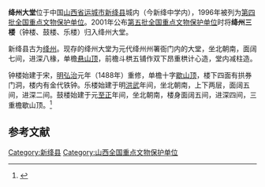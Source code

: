 {{coord|35|36|52|N|111|12|53|E|display=title|scale:10000}}
{{文物保护单位
| 级别 = 全国
| 名称 = 绛州大堂（含绛州三楼）
| 图片 = 
| 所在 = [[山西省|山西省]][[新绛县|新绛县]]
| 分类 = 古建筑
| 时代 = [[元朝|元]]
| 编号 = [[第四批全国重点文物保护单位|第四批]]第117项
| 登录 = 1996年11月20日
}}
'''绛州大堂'''位于中国[[山西省|山西省]][[运城市|运城市]][[新绛县|新绛县]]城内（今新绛中学内），1996年被列为[[第四批全国重点文物保护单位|第四批全国重点文物保护单位]]。2001年公布[[第五批全国重点文物保护单位|第五批全国重点文物保护单位]]时将'''绛州三楼'''（钟楼、鼓楼、乐楼）归入绛州大堂。

新绛县古为[[绛州|绛州]]。现存的绛州大堂为元代绛州州署衙门内的大堂，坐北朝南，面阔七间，进深八椽，单檐[[悬山顶|悬山顶]]，前檐斗栱五铺作双下昂重栱计心造，堂内减柱造。

钟楼始建于宋，[[明朝|明]][[弘治|弘治]]元年（1488年）重修，单檐十字[[歇山顶|歇山顶]]，楼下四面有拱券门洞，楼内有金代铁钟。乐楼始建于明[[洪武|洪武]]年间，坐北朝南，上下两层，面阔五间，进深二间。鼓楼始建于元[[至正|至正]]年间，坐北朝南，楼身面阔五间，进深四间，三重檐歇山顶。<ref>{{Cite book |title=全国重点文物保护单位·第一至第五批·第Ⅰ卷 |publisher=文物出版社 |year=2004 |isbn=7-5010-1525-2 |pages=357 }}</ref>

==参考文献==
{{reflist}}

{{山西全国重点文物保护单位}}

{{DEFAULTSORT:Jiang}}
[[Category:新绛县|Category:新绛县]]
[[Category:山西全国重点文物保护单位|Category:山西全国重点文物保护单位]]